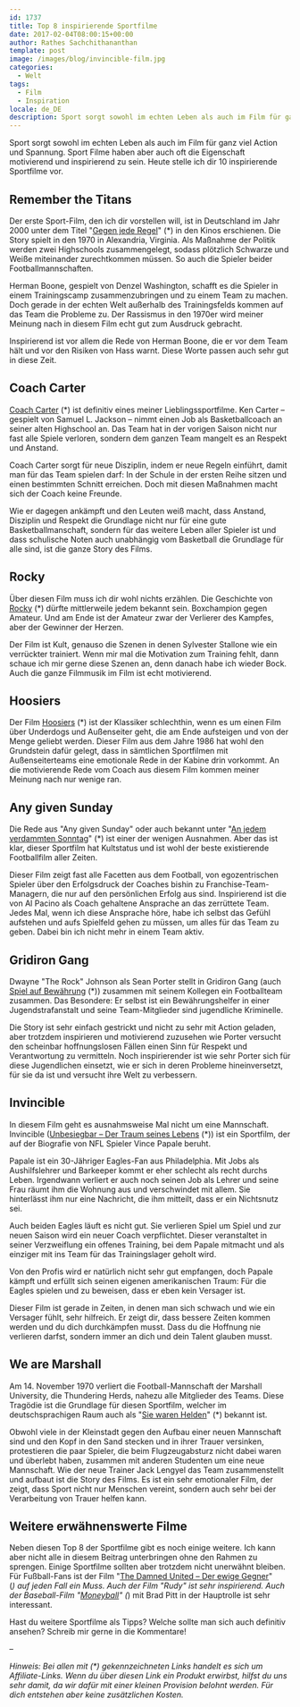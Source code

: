 ```yaml
---
id: 1737
title: Top 8 inspirierende Sportfilme
date: 2017-02-04T08:00:15+00:00
author: Rathes Sachchithananthan
template: post
image: /images/blog/invincible-film.jpg
categories:
  - Welt
tags:
  - Film
  - Inspiration
locale: de_DE
description: Sport sorgt sowohl im echten Leben als auch im Film für ganz viel Action und Spannung. Sport Filme haben aber auch oft die Eigenschaft motivierend und inspirierend zu sein. Heute stelle ich dir 10 inspirierende Sportfilme vor.
---
```


Sport sorgt sowohl im echten Leben als auch im Film für ganz viel Action und Spannung. Sport Filme haben aber auch oft die Eigenschaft motivierend und inspirierend zu sein. Heute stelle ich dir 10 inspirierende Sportfilme vor.

<!--more-->

## Remember the Titans

Der erste Sport-Film, den ich dir vorstellen will, ist in Deutschland im Jahr 2000 unter dem Titel "[Gegen jede Regel](http://amzn.to/2jzWAFh)" (\*) in den Kinos erschienen. Die Story spielt in den 1970 in Alexandria, Virginia. Als Maßnahme der Politik werden zwei Highschools zusammengelegt, sodass plötzlich Schwarze und Weiße miteinander zurechtkommen müssen. So auch die Spieler beider Footballmannschaften.

Herman Boone, gespielt von Denzel Washington, schafft es die Spieler in einem Trainingscamp zusammenzubringen und zu einem Team zu machen. Doch gerade in der echten Welt außerhalb des Trainingsfelds kommen auf das Team die Probleme zu. Der Rassismus in den 1970er wird meiner Meinung nach in diesem Film echt gut zum Ausdruck gebracht.

Inspirierend ist vor allem die Rede von Herman Boone, die er vor dem Team hält und vor den Risiken von Hass warnt. Diese Worte passen auch sehr gut in diese Zeit.

## Coach Carter

[Coach Carter](http://amzn.to/2joOKem) (\*) ist definitiv eines meiner Lieblingssportfilme. Ken Carter &#8211; gespielt von Samuel L. Jackson &#8211; nimmt einen Job als Basketballcoach an seiner alten Highschool an. Das Team hat in der vorigen Saison nicht nur fast alle Spiele verloren, sondern dem ganzen Team mangelt es an Respekt und Anstand.

Coach Carter sorgt für neue Disziplin, indem er neue Regeln einführt, damit man für das Team spielen darf: In der Schule in der ersten Reihe sitzen und einen bestimmten Schnitt erreichen. Doch mit diesen Maßnahmen macht sich der Coach keine Freunde.

Wie er dagegen ankämpft und den Leuten weiß macht, dass Anstand, Disziplin und Respekt die Grundlage nicht nur für eine gute Basketballmanschaft, sondern für das weitere Leben aller Spieler ist und dass schulische Noten auch unabhängig vom Basketball die Grundlage für alle sind, ist die ganze Story des Films.

## Rocky

Über diesen Film muss ich dir wohl nichts erzählen. Die Geschichte von [Rocky](http://amzn.to/2kdMRWg) (\*) dürfte mittlerweile jedem bekannt sein. Boxchampion gegen Amateur. Und am Ende ist der Amateur zwar der Verlierer des Kampfes, aber der Gewinner der Herzen.

Der Film ist Kult, genauso die Szenen in denen Sylvester Stallone wie ein verrückter trainiert. Wenn mir mal die Motivation zum Training fehlt, dann schaue ich mir gerne diese Szenen an, denn danach habe ich wieder Bock. Auch die ganze Filmmusik im Film ist echt motivierend.

<div class="embed-wrapper"></div>

## Hoosiers

Der Film [Hoosiers](http://amzn.to/2jp0Ns8) (\*) ist der Klassiker schlechthin, wenn es um einen Film über Underdogs und Außenseiter geht, die am Ende aufsteigen und von der Menge geliebt werden. Dieser Film aus dem Jahre 1986 hat wohl den Grundstein dafür gelegt, dass in sämtlichen Sportfilmen mit Außenseiterteams eine emotionale Rede in der Kabine drin vorkommt. An die motivierende Rede vom Coach aus diesem Film kommen meiner Meinung nach nur wenige ran.

<div class="embed-wrapper"></div>

## Any given Sunday

Die Rede aus "Any given Sunday" oder auch bekannt unter "[An jedem verdammten Sonntag](http://amzn.to/2kx706Q)" (\*) ist einer der wenigen Ausnahmen. Aber das ist klar, dieser Sportfilm hat Kultstatus und ist wohl der beste existierende Footballfilm aller Zeiten.

Dieser Film zeigt fast alle Facetten aus dem Football, von egozentrischen Spieler über den Erfolgsdruck der Coaches bishin zu Franchise-Team-Managern, die nur auf den persönlichen Erfolg aus sind. Inspirierend ist die von Al Pacino als Coach gehaltene Ansprache an das zerrüttete Team. Jedes Mal, wenn ich diese Ansprache höre, habe ich selbst das Gefühl aufstehen und aufs Spielfeld gehen zu müssen, um alles für das Team zu geben. Dabei bin ich nicht mehr in einem Team aktiv.

## Gridiron Gang

Dwayne "The Rock" Johnson als Sean Porter stellt in Gridiron Gang (auch [Spiel auf Bewährung](http://amzn.to/2k2YfBN) (\*)) zusammen mit seinem Kollegen ein Footballteam zusammen. Das Besondere: Er selbst ist ein Bewährungshelfer in einer Jugendstrafanstalt und seine Team-Mitglieder sind jugendliche Kriminelle.

Die Story ist sehr einfach gestrickt und nicht zu sehr mit Action geladen, aber trotzdem inspirieren und motivierend zuzusehen wie Porter versucht den scheinbar hoffnungslosen Fällen einen Sinn für Respekt und Verantwortung zu vermitteln. Noch inspirierender ist wie sehr Porter sich für diese Jugendlichen einsetzt, wie er sich in deren Probleme hineinversetzt, für sie da ist und versucht ihre Welt zu verbessern.

## Invincible

In diesem Film geht es ausnahmsweise Mal nicht um eine Mannschaft. Invincible ([Unbesiegbar &#8211; Der Traum seines Lebens](http://amzn.to/2jHvl9d) (\*)) ist ein Sportfilm, der auf der Biografie von NFL Spieler Vince Papale beruht.

Papale ist ein 30-Jähriger Eagles-Fan aus Philadelphia. Mit Jobs als Aushilfslehrer und Barkeeper kommt er eher schlecht als recht durchs Leben. Irgendwann verliert er auch noch seinen Job als Lehrer und seine Frau räumt ihm die Wohnung aus und verschwindet mit allem. Sie hinterlässt ihm nur eine Nachricht, die ihm mitteilt, dass er ein Nichtsnutz sei.

Auch beiden Eagles läuft es nicht gut. Sie verlieren Spiel um Spiel und zur neuen Saison wird ein neuer Coach verpflichtet. Dieser veranstaltet in seiner Verzweiflung ein offenes Training, bei dem Papale mitmacht und als einziger mit ins Team für das Trainingslager geholt wird.

Von den Profis wird er natürlich nicht sehr gut empfangen, doch Papale kämpft und erfüllt sich seinen eigenen amerikanischen Traum: Für die Eagles spielen und zu beweisen, dass er eben kein Versager ist.

Dieser Film ist gerade in Zeiten, in denen man sich schwach und wie ein Versager fühlt, sehr hilfreich. Er zeigt dir, dass bessere Zeiten kommen werden und du dich durchkämpfen musst. Dass du die Hoffnung nie verlieren darfst, sondern immer an dich und dein Talent glauben musst.

## We are Marshall

Am 14. November 1970 verliert die Football-Mannschaft der Marshall University, die Thundering Herds, nahezu alle Mitglieder des Teams. Diese Tragödie ist die Grundlage für diesen Sportfilm, welcher im deutschsprachigen Raum auch als "[Sie waren Helden](http://amzn.to/2kdbGBl)" (\*) bekannt ist.

Obwohl viele in der Kleinstadt gegen den Aufbau einer neuen Mannschaft sind und den Kopf in den Sand stecken und in ihrer Trauer versinken, protestieren die paar Spieler, die beim Flugzeugabsturz nicht dabei waren und überlebt haben, zusammen mit anderen Studenten um eine neue Mannschaft. Wie der neue Trainer Jack Lengyel das Team zusammenstellt und aufbaut ist die Story des Films. Es ist ein sehr emotionaler Film, der zeigt, dass Sport nicht nur Menschen vereint, sondern auch sehr bei der Verarbeitung von Trauer helfen kann.

<div class="embed-wrapper"></div>

## Weitere erwähnenswerte Filme

Neben diesen Top 8 der Sportfilme gibt es noch einige weitere. Ich kann aber nicht alle in diesem Beitrag unterbringen ohne den Rahmen zu sprengen. Einige Sportfilme sollten aber trotzdem nicht unerwähnt bleiben. Für Fußball-Fans ist der Film "[The Damned United – Der ewige Gegner](http://amzn.to/2kd3AIQ)" (_) auf jeden Fall ein Muss. Auch der Film "Rudy" ist sehr inspirierend. Auch der Baseball-Film "[Moneyball](http://amzn.to/2kxf33T)" (_) mit Brad Pitt in der Hauptrolle ist sehr interessant.

Hast du weitere Sportfilme als Tipps? Welche sollte man sich auch definitiv ansehen? Schreib mir gerne in die Kommentare!

–

_Hinweis: Bei allen mit (\*) gekennzeichneten Links handelt es sich um Affiliate-Links. Wenn du über diesen Link ein Produkt erwirbst, hilfst du uns sehr damit, da wir dafür mit einer kleinen Provision belohnt werden. Für dich entstehen aber keine zusätzlichen Kosten._
